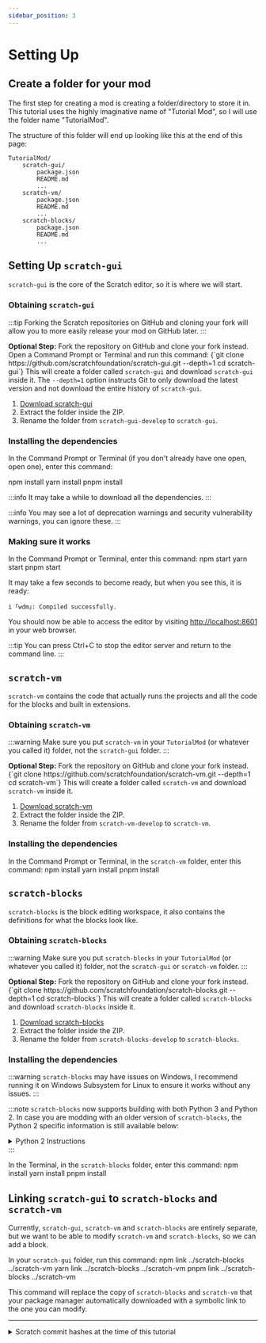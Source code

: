 ```yaml
---
sidebar_position: 3
---
```


# Setting Up

## Create a folder for your mod
The first step for creating a mod is creating a folder/directory to store it in. This tutorial uses the highly imaginative name of "Tutorial Mod", so I will use the folder name "TutorialMod".

The structure of this folder will end up looking like this at the end of this page:
```
TutorialMod/
    scratch-gui/
        package.json
        README.md
        ...
    scratch-vm/
        package.json
        README.md
        ...
    scratch-blocks/
        package.json
        README.md
        ...
```

## Setting Up `scratch-gui`
`scratch-gui` is the core of the Scratch editor, so it is where we will start.

### Obtaining `scratch-gui`
:::tip
Forking the Scratch repositories on GitHub and cloning your fork will allow you to more easily release your mod on GitHub later.
:::

<Tabs groupId="use-git" queryString>
    <TabItem value="true" label="With Git" default>
        <strong>Optional Step:</strong> Fork the repository on GitHub and clone your fork instead.<br/>
        Open a Command Prompt or Terminal and run this command:
        <CodeBlock language="shell">
{`git clone https://github.com/scratchfoundation/scratch-gui.git --depth=1
cd scratch-gui`}
        </CodeBlock>
        This will create a folder called <code>scratch-gui</code> and download <code>scratch-gui</code> inside it. The <code>--depth=1</code> option instructs Git to only download the latest version and not download the entire history of <code>scratch-gui</code>.
    </TabItem>
    <TabItem value="false" label="Without Git">
        <ol>
            <li>
                <a href="https://github.com/scratchfoundation/scratch-gui/archive/refs/heads/develop.zip" class="button button--primary">Download scratch-gui</a>
            </li>
            <li>
                Extract the folder inside the ZIP.
            </li>
            <li>
                Rename the folder from <code>scratch-gui-develop</code> to <code>scratch-gui</code>.
            </li>
        </ol>
    </TabItem>
</Tabs>

### Installing the dependencies
In the Command Prompt or Terminal (if you don't already have one open, open one), enter this command:

<Tabs groupId="package-manager" queryString>
    <TabItem value="npm" label="NPM" default>
        <CodeBlock language="shell">
            npm install
        </CodeBlock>
    </TabItem>
    <TabItem value="yarn" label="Yarn" default>
        <CodeBlock language="shell">
            yarn install
        </CodeBlock>
    </TabItem>
    <TabItem value="pnpm" label="PNPM" default>
        <CodeBlock language="shell">
            pnpm install
        </CodeBlock>
    </TabItem>
</Tabs>

:::info
It may take a while to download all the dependencies.
:::

:::info
You may see a lot of deprecation warnings and security vulnerability warnings, you can ignore these.
:::

### Making sure it works
In the Command Prompt or Terminal, enter this command:
<Tabs groupId="package-manager" queryString>
    <TabItem value="npm" label="NPM" default>
        <CodeBlock language="shell">
            npm start
        </CodeBlock>
    </TabItem>
    <TabItem value="yarn" label="Yarn" default>
        <CodeBlock language="shell">
            yarn start
        </CodeBlock>
    </TabItem>
    <TabItem value="pnpm" label="PNPM" default>
        <CodeBlock language="shell">
            pnpm start
        </CodeBlock>
    </TabItem>
</Tabs>

It may take a few seconds to become ready, but when you see this, it is ready:
```shell
i ｢wdm｣: Compiled successfully.
```

You should now be able to access the editor by visiting [http://localhost:8601](http://localhost:8601) in your web browser.

:::tip
You can press Ctrl+C to stop the editor server and return to the command line.
:::

## `scratch-vm`
`scratch-vm` contains the code that actually runs the projects and all the code for the blocks and built in extensions.

### Obtaining `scratch-vm`
:::warning
Make sure you put `scratch-vm` in your `TutorialMod` (or whatever you called it) folder, not the `scratch-gui` folder.
:::

<Tabs groupId="use-git" queryString>
    <TabItem value="true" label="With Git" default>
        <strong>Optional Step:</strong> Fork the repository on GitHub and clone your fork instead.<br/>
        <CodeBlock language="shell">
{`git clone https://github.com/scratchfoundation/scratch-vm.git --depth=1
cd scratch-vm`}
        </CodeBlock>
        This will create a folder called <code>scratch-vm</code> and download <code>scratch-vm</code> inside it.
    </TabItem>
    <TabItem value="false" label="Without Git">
        <ol>
            <li>
                <a href="https://github.com/scratchfoundation/scratch-vm/archive/refs/heads/develop.zip" class="button button--primary">Download scratch-vm</a>
            </li>
            <li>
                Extract the folder inside the ZIP.
            </li>
            <li>
                Rename the folder from <code>scratch-vm-develop</code> to <code>scratch-vm</code>.
            </li>
        </ol>
    </TabItem>
</Tabs>

### Installing the dependencies
In the Command Prompt or Terminal, in the `scratch-vm` folder, enter this command:
<Tabs groupId="package-manager" queryString>
    <TabItem value="npm" label="NPM" default>
        <CodeBlock language="shell">
            npm install
        </CodeBlock>
    </TabItem>
    <TabItem value="yarn" label="Yarn" default>
        <CodeBlock language="shell">
            yarn install
        </CodeBlock>
    </TabItem>
    <TabItem value="pnpm" label="PNPM" default>
        <CodeBlock language="shell">
            pnpm install
        </CodeBlock>
    </TabItem>
</Tabs>

## `scratch-blocks`
`scratch-blocks` is the block editing workspace, it also contains the definitions for what the blocks look like.

### Obtaining `scratch-blocks`
:::warning
Make sure you put `scratch-blocks` in your `TutorialMod` (or whatever you called it) folder, not the `scratch-gui` or `scratch-vm` folder.
:::

<Tabs groupId="use-git" queryString>
    <TabItem value="true" label="With Git" default>
        <strong>Optional Step:</strong> Fork the repository on GitHub and clone your fork instead.<br/>
        <CodeBlock language="shell">
{`git clone https://github.com/scratchfoundation/scratch-blocks.git --depth=1
cd scratch-blocks`}
        </CodeBlock>
        This will create a folder called <code>scratch-blocks</code> and download <code>scratch-blocks</code> inside it.
    </TabItem>
    <TabItem value="false" label="Without Git">
        <ol>
            <li>
                <a href="https://github.com/scratchfoundation/scratch-blocks/archive/refs/heads/develop.zip" class="button button--primary">Download scratch-blocks</a>
            </li>
            <li>
                Extract the folder inside the ZIP.
            </li>
            <li>
                Rename the folder from <code>scratch-blocks-develop</code> to <code>scratch-blocks</code>.
            </li>
        </ol>
    </TabItem>
</Tabs>

### Installing the dependencies
:::warning
`scratch-blocks` may have issues on Windows, I recommend running it on Windows Subsystem for Linux to ensure it works without any issues.
:::

:::note
`scratch-blocks` now supports building with both Python 3 and Python 2. In case you are modding with an older version of `scratch-blocks`, the Python 2 specific information is still available below:

<details>
    <summary>Python 2 Instructions</summary>

Older versions of `scratch-blocks` require Python 2 for its build script and it expects the Python 2 command to be `python`.

If your Python 2 command is `python2`, edit `package.json` to change `python` to `python2`.

```json title="scratch-blocks/package.json"
{
    // ...
    "scripts" :{
        // ...
        // highlight-next-line
        "prepublish": "python2 build.py && webpack"
        // ...
    }
    // ...
}
```
</details>
:::

In the Terminal, in the `scratch-blocks` folder, enter this command:
<Tabs groupId="package-manager" queryString>
    <TabItem value="npm" label="NPM" default>
        <CodeBlock language="shell">
            npm install
        </CodeBlock>
    </TabItem>
    <TabItem value="yarn" label="Yarn" default>
        <CodeBlock language="shell">
            yarn install
        </CodeBlock>
    </TabItem>
    <TabItem value="pnpm" label="PNPM" default>
        <CodeBlock language="shell">
            pnpm install
        </CodeBlock>
    </TabItem>
</Tabs>

## Linking `scratch-gui` to `scratch-blocks` and `scratch-vm`
Currently, `scratch-gui`, `scratch-vm` and `scratch-blocks` are entirely separate, but we want to be able to modify `scratch-vm` and `scratch-blocks`, so we can add a block.

In your `scratch-gui` folder, run this command:
<Tabs groupId="package-manager" queryString>
    <TabItem value="npm" label="NPM" default>
        <CodeBlock language="shell">
            npm link ../scratch-blocks ../scratch-vm
        </CodeBlock>
    </TabItem>
    <TabItem value="yarn" label="Yarn" default>
        <CodeBlock language="shell">
            yarn link ../scratch-blocks ../scratch-vm
        </CodeBlock>
    </TabItem>
    <TabItem value="pnpm" label="PNPM" default>
        <CodeBlock language="shell">
            pnpm link ../scratch-blocks ../scratch-vm
        </CodeBlock>
    </TabItem>
</Tabs>

This command will replace the copy of `scratch-blocks` and `scratch-vm` that your package manager automatically downloaded with a symbolic link to the one you can modify.

---
<details>
    <summary>Scratch commit hashes at the time of this tutorial</summary>

    scratch-gui:        db1933b2aea9f9dbe51e0ad2d750a2550179314a
    scratch-vm:         d6420c4c9826d360adee118e0e9e255536be7f7c
    scratch-blocks:     f116732bbbc6b1e0d95119c6ff8d4e23e27da8c0
</details>